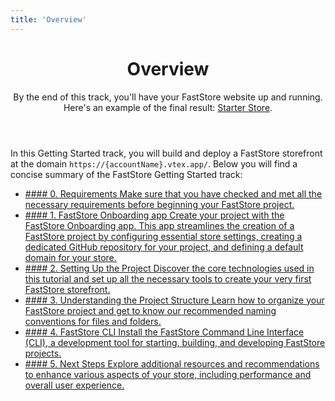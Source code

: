 ```yaml
---
title: 'Overview'
---
```


<header>

# Overview

By the end of this track, you'll have your FastStore website up and running. Here's an example of the final result: [Starter Store](https://starter.vtex.app).

</header>

In this Getting Started track, you will build and deploy a FastStore storefront at the domain `https://{accountName}.vtex.app/`. Below you will find a concise summary of the FastStore Getting Started track:

<ul class="nx-card-list">
  <li class="nx-card">
    <a href="/docs/getting-started-requirements">
      #### 0. Requirements
     Make sure that you have checked and met all the necessary requirements before beginning your FastStore project.
    </a>
  </li>
  <li class="nx-card">
    <a href="/docs/getting-started/1-faststore-onboarding/overview">
      #### 1. FastStore Onboarding app
      Create your project with the FastStore Onboarding app. This app streamlines the creation of a FastStore project by configuring essential store settings, creating a dedicated GitHub repository for your project, and defining a default domain for your store.
    </a>
  </li>

  <li class="nx-card">
    <a href="/docs/getting-started/2-setting-up-the-project">
      #### 2. Setting Up the Project
      Discover the core technologies used in this tutorial and set up all the necessary tools to create your very first FastStore storefront.
    </a>
  </li>

  <li class="nx-card">
    <a href="/docs/getting-started/3-project-structure">
      #### 3. Understanding the Project Structure
      Learn how to organize your FastStore project and get to know our recommended naming conventions for files and folders.
    </a>
  </li>

  <li class="nx-card">
    <a href="/docs/getting-started/4-faststore-cli">
      #### 4. FastStore CLI
      Install the FastStore Command Line Interface (CLI), a development tool for starting, building, and developing FastStore projects.
    </a>
  </li>

  <li class="nx-card">
    <a href="/docs/getting-started/5-next-steps">
      #### 5. Next Steps
      Explore additional resources and recommendations to enhance various aspects of your store, including performance and overall user experience.
    </a>
  </li>
</ul>
